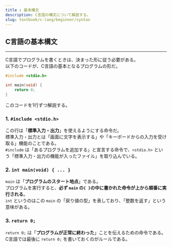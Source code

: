 ```yaml
---
title : 基本構文
description: C言語の構文について解説する。
slug: textbook/c-lang/beginner/syntax
---
```


## C言語の基本構文

---

C言語でプログラムを書くときは、決まった形に従う必要がある。  
以下のコードが、C言語の基本となるプログラムの形だ。

```c
#include <stdio.h>

int main(void) {
    return 0;
}
```

このコードを1行ずつ解説する。

### 1. `#include <stdio.h>`

この行は「**標準入力・出力**」を使えるようにする命令だ。  
標準入力・出力とは「画面に文字を表示する」や「キーボードからの入力を受け取る」機能のことである。  
`#include` は「あるプログラムを追加する」と宣言する命令で、`<stdio.h>` という「標準入力・出力の機能が入ったファイル」を取り込んでいる。

### 2. `int main(void) { ... }`

`main` は「**プログラムのスタート地点**」である。  
プログラムを実行すると、**必ず `main` の`{ }`の中に書かれた命令が上から順番に実行される**。  
`int` というのはこの `main` の「戻り値の型」を表しており、「整数を返す」という意味がある。

### 3. `return 0;`

`return 0;` は「**プログラムが正常に終わった**」ことを伝えるための命令である。  
C言語では最後に `return 0;` を書いておくのがルールである。
